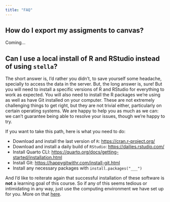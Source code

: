```yaml
---
title: "FAQ"
---
```


## How do I export my assigments to canvas?

Coming...

## Can I use a local install of R and RStudio instead of using `stella`?

The short answer is, I'd rather you didn't, to save yourself some headache, specially to access the data in the server. But, the long answer is, sure! But you will need to install a specific versions of R and RStudio for everything to work as expected. You will also need to install the R packages we're using as well as have Git installed on your computer. These are not extremely challenging things to get right, but they are not trivial either, particularly on certain operating systems. We are happy to help you as much as we can: we can't guarantee being able to resolve your issues, though we're happy to try.

If you want to take this path, here is what you need to do:

-   Download and install the last version of `R`: <https://cran.r-project.org/>
-   Download and install a daily build of `RStudio`: <https://dailies.rstudio.com/>
-   Install Quarto CLI: <https://quarto.org/docs/getting-started/installation.html>
-   Install Git: <https://happygitwithr.com/install-git.html>
-   Install any necessary packages with `install.packages("___")`

And I'd like to reiterate again that successful installation of these software is **not** a learning goal of this course. So if any of this seems tedious or intimidating in any way, just use the computing environment we have set up for you. More on that [here](/computing-access.html).
